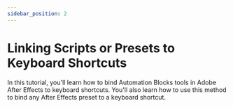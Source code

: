 ```yaml
---
sidebar_position: 2
---
```



# Linking Scripts or Presets to Keyboard Shortcuts

<Youtube id="iHQJ8klxiy0" />

In this tutorial, you'll learn how to bind Automation Blocks tools in Adobe After Effects to keyboard shortcuts. You'll also learn how to use this method to bind any After Effects preset to a keyboard shortcut.